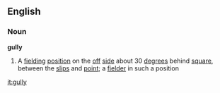 ==English==
===Noun===
'''gully'''
#{{cricket}} A [[fielding]] [[position]] on the [[off]] [[side]] about 30 [[degree]]s behind [[square]], between the [[slip]]s and [[point]]; a [[fielder]] in such a position

[[it:gully]]